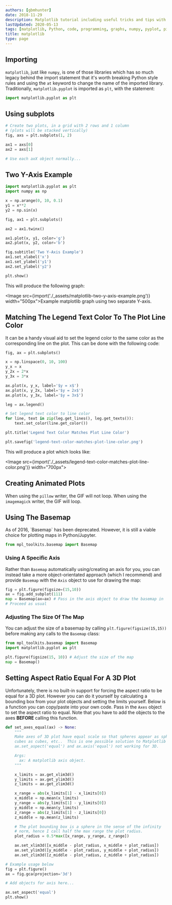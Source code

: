```yaml
---
authors: [gbmhunter]
date: 2018-11-29
description: Matplotlib tutorial including useful tricks and tips with code examples.
lastUpdated: 2020-05-13
tags: [matplotlib, Python, code, programming, graphs, numpy, pyplot, pie charts, charts, Basemap, plotting, aspect ratio]
title: matplotlib
type: page
---
```


## Importing

`matplotlib`, just like `numpy`, is one of those libraries which has so much legacy behind the import statement that it's worth breaking Python style rules and using the `at` keyword to change the name of the imported library. Traditionally, `matplotlib.pyplot` is imported as `plt`, with the statement:

```py
import matplotlib.pyplot as plt
```

## Using subplots

```py
# Create two plots, in a grid with 2 rows and 1 column
# (plots will be stacked vertically)
fig, axs = plt.subplots(1, 2)

ax1 = axs[0]
ax2 = axs[1]

# Use each axX object normally...
```

## Two Y-Axis Example

```py
import matplotlib.pyplot as plt
import numpy as np

x = np.arange(0, 10, 0.1)
y1 = x**2
y2 = np.sin(x)

fig, ax1 = plt.subplots()

ax2 = ax1.twinx()

ax1.plot(x, y1, color='g')
ax2.plot(x, y2, color='b')

fig.subtitle('Two Y-Axis Example')
ax1.set_xlabel('x')
ax1.set_ylabel('y1')
ax2.set_ylabel('y2')

plt.show()
```

This will produce the following graph:

<Image src={import('./_assets/matplotlib-two-y-axis-example.png')} width="500px">Example matplotlib graph using two separate Y-axis.</Image>

## Matching The Legend Text Color To The Plot Line Color

It can be a handy visual aid to set the legend color to the same color as the corresponding line on the plot. This can be done with the following code:

```py
fig, ax = plt.subplots()

x = np.linspace(0, 10, 100)
y_x = x
y_2x = 2*x
y_3x = 3*x

ax.plot(x, y_x, label='$y = x$')
ax.plot(x, y_2x, label='$y = 2x$')
ax.plot(x, y_3x, label='$y = 3x$')

leg = ax.legend()

# Set legend text color to line color
for line, text in zip(leg.get_lines(), leg.get_texts()):
    text.set_color(line.get_color())

plt.title('Legend Text Color Matches Plot Line Color')

plt.savefig('legend-text-color-matches-plot-line-color.png')
```

This will produce a plot which looks like:

<Image src={import('./_assets/legend-text-color-matches-plot-line-color.png')} width="700px"></Image>

## Creating Animated Plots

When using the `pillow` writer, the GIF will not loop. When using the `imagemagick` writer, the GIF will loop.

## Using The Basemap

<Aside type="caution">
As of 2016, `Basemap` has been deprecated. However, it is still a viable choice for plotting maps in Python/Jupyter.
</Aside>

```py
from mpl_toolkits.basemap import Basemap
```

### Using A Specific Axis

Rather than `Basemap` automatically using/creating an axis for you, you can instead take a more object-orientated approach (which I recommend) and provide `Basemap` with the `Axis` object to use for drawing the map:

```py
fig = plt.figure(figsize=(15,10))
ax = fig.add_subplot(111)
map = Basemap(ax=ax) # Pass in the axis object to draw the basemap in
# Proceed as usual
```

### Adjusting The Size Of The Map

You can adjust the size of a basemap by calling `plt.figure(figsize(15,15))` before making any calls to the `Basemap` class:

```py
from mpl_toolkits.basemap import Basemap
import matplotlib.pyplot as plt

plt.figure(figsize(15, 10)) # Adjust the size of the map
map = Basemap()
```

## Setting Aspect Ratio Equal For A 3D Plot

Unfortunately, there is no built-in support for forcing the aspect ratio to be equal for a 3D plot. However you can do it yourself by calculating a bounding box from your plot objects and setting the limits yourself. Below is a function you can copy/paste into your own code. Pass in the `Axes` object to set the aspect ratio to equal. Note that you have to add the objects to the axes **BEFORE** calling this function.

```py
def set_axes_equal(ax) -> None:
    """
    Make axes of 3D plot have equal scale so that spheres appear as spheres,
    cubes as cubes, etc..  This is one possible solution to Matplotlib's
    ax.set_aspect('equal') and ax.axis('equal') not working for 3D.

    Args:
      ax: A matplotlib axis object.
    """

    x_limits = ax.get_xlim3d()
    y_limits = ax.get_ylim3d()
    z_limits = ax.get_zlim3d()

    x_range = abs(x_limits[1] - x_limits[0])
    x_middle = np.mean(x_limits)
    y_range = abs(y_limits[1] - y_limits[0])
    y_middle = np.mean(y_limits)
    z_range = abs(z_limits[1] - z_limits[0])
    z_middle = np.mean(z_limits)

    # The plot bounding box is a sphere in the sense of the infinity
    # norm, hence I call half the max range the plot radius.
    plot_radius = 0.5*max([x_range, y_range, z_range])

    ax.set_xlim3d([x_middle - plot_radius, x_middle + plot_radius])
    ax.set_ylim3d([y_middle - plot_radius, y_middle + plot_radius])
    ax.set_zlim3d([z_middle - plot_radius, z_middle + plot_radius])

# Example usage below
fig = plt.figure()
ax = fig.gca(projection='3d')

# Add objects for axis here...

ax.set_aspect('equal')
plt.show()
```
